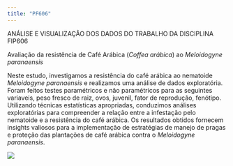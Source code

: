 ```yaml
---
title: "PF606"
---
```


ANÁLISE E VISUALIZAÇÃO DOS DADOS DO TRABALHO DA DISCIPLINA FIP606

Avaliação da resistência de Café Arábica (*Coffea arábica*) ao *Meloidogyne paranaensis*

Neste estudo, investigamos a resistência do café arábica ao nematoide *Meloidogyne paranaensis* e realizamos uma análise de dados exploratória. Foram feitos testes paramétricos e não paramétricos para as seguintes variaveis, peso fresco de raiz, ovos, juvenil, fator de reprodução, fenótipo. Utilizando técnicas estatísticas apropriadas, conduzimos análises exploratórias para compreender a relação entre a infestação pelo nematoide e a resistência do café arábica. Os resultados obtidos fornecem insights valiosos para a implementação de estratégias de manejo de pragas e proteção das plantações de café arábica contra o *Meloidogyne paranaensis*.

![](images/image-1522884134.png)
